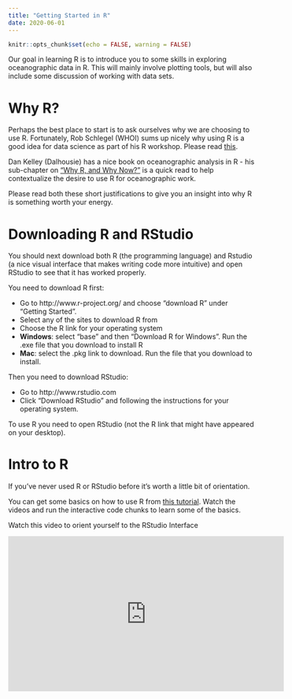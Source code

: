 ```yaml
---
title: "Getting Started in R"
date: 2020-06-01
---
```


```r
knitr::opts_chunk$set(echo = FALSE, warning = FALSE)
```

Our goal in learning R is to introduce you to some skills in exploring oceanographic data in R. This will mainly involve plotting tools, but will also include some discussion of working with data sets.

# Why R?

Perhaps the best place to start is to ask ourselves why we are choosing to use R. Fortunately, Rob Schlegel (WHOI) sums up nicely why using R is a good idea for data science as part of his R workshop. Please read [this](https://robwschlegel.github.io/Intro_R_Workshop/prelim.html#why-use-r).

Dan Kelley (Dalhousie) has a nice book on oceanographic analysis in R - his sub-chapter on ["Why R, and Why Now?"](/docs/Kelley_whyR.pdf) is a quick read to help contextualize the desire to use R for oceanographic work.

Please read both these short justifications to give you an insight into why R is something worth your energy.

# Downloading R and RStudio

You should next download both R (the programming language) and Rstudio (a nice visual interface that makes writing code more intuitive) and open RStudio to see that it has worked properly.

You need to download R first:

* Go to http://www.r-project.org/ and choose "download R" under "Getting Started".
* Select any of the sites to download R from
* Choose the R link for your operating system
* **Windows**: select "base" and then "Download R for Windows". Run the .exe file that you download to install R
* **Mac**: select the .pkg link to download. Run the file that you download to install.

Then you need to download RStudio:

* Go to http://www.rstudio.com
* Click "Download RStudio" and following the instructions for your operating system.

To use R you need to open RStudio (not the R link that might have appeared on your desktop).

# Intro to R

If you've never used R or RStudio before it's worth a little bit of orientation.

You can get some basics on how to use R from [this tutorial](https://rstudio.cloud/learn/primers/1.2). Watch the videos and run the interactive code chunks to learn some of the basics.

Watch this video to orient yourself to the RStudio Interface

<iframe width="560" height="315" src="https://www.youtube.com/embed/cnQ-v1UUWyE" frameborder="0" allow="accelerometer; autoplay; encrypted-media; gyroscope; picture-in-picture" allowfullscreen></iframe>



